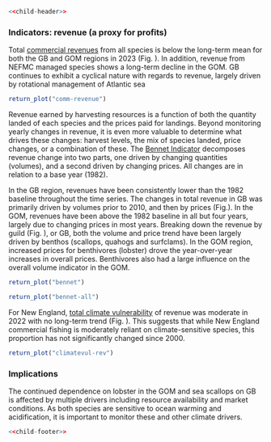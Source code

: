 ```r
<<child-header>>
```

### Indicators: revenue (a proxy for profits)  

Total [commercial revenues](https://noaa-edab.github.io/catalog/comdat.html) from all species is below  the long-term mean for both the GB and GOM regions in 2023 (Fig. \ref{fig:comm-revenue}). In addition, revenue from NEFMC managed species shows a long-term decline in the GOM. GB continues to exhibit a cyclical nature with regards to revenue, largely driven by rotational management of Atlantic sea 

```r
return_plot("comm-revenue")
```

Revenue earned by harvesting resources is a function of both the quantity landed of each species and the prices paid for landings. Beyond monitoring yearly changes in revenue, it is even more valuable to determine what drives these changes: harvest levels, the mix of species landed, price changes, or a combination of these. The [Bennet Indicator](https://noaa-edab.github.io/catalog/bennet.html) decomposes revenue change into two parts, one driven by changing quantities (volumes), and a second driven by changing prices. All changes are in relation to a base year (1982). 
 

In the GB region, revenues have been consistently lower than the 1982 baseline throughout the time series. The changes in total revenue in GB was primarily driven by volumes prior to 2010, and then by prices (Fig.\ref{fig:bennet}). In the GOM, revenues have been above the 1982 baseline in all but four years, largely due to changing prices in most years. Breaking down the revenue by guild (Fig. \ref{fig:bennet-all}), or GB, both the volume and price trend have been largely driven by benthos (scallops, quahogs and surfclams). In the GOM region, increased prices for benthivores (lobster) drove the year-over-year increases in overall prices. Benthivores also had a large influence on the overall volume indicator in the GOM.

```r
return_plot("bennet")
```

```r
return_plot("bennet-all")
```
For New England, [total climate vulnerability](https://noaa-edab.github.io/catalog/community_climate_vulnerability.html) of revenue was moderate in 2022 with no long-term trend (Fig. \ref{fig:comm-clim-rev}). This suggests that while New England commercial fishing is moderately reliant on climate-sensitive species, this proportion has not significantly changed since 2000. 

```r
return_plot("climatevul-rev")
```

### Implications 

The continued dependence on lobster in the GOM and sea scallops on GB is affected by multiple drivers including resource availability and market conditions. As both species are sensitive to ocean warming and acidification, it is important to monitor these and other climate drivers.

```r
<<child-footer>>
```
